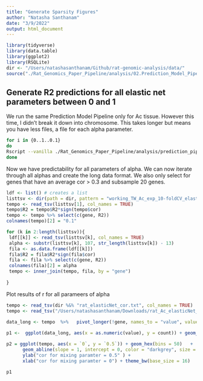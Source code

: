 ```yaml
---
title: "Generate Sparsity Figures"
author: "Natasha Santhanam"
date: "3/9/2022"
output: html_document
---
```


```r
library(tidyverse)
library(data.table)
library(ggplot2)
library(RSQLite)
dir <- "/Users/natashasanthanam/Github/rat-genomic-analysis/data/"
source("./Rat_Genomics_Paper_Pipeline/analysis/02.Prediction_Model_Pipeline.Rmd")
```

## Generate R2 predictions for all elastic net parameters between 0 and 1

We run the same Prediction Model Pipeline only for Ac tissue. However this time, I didn't break it down into chromosome. This takes longer but means you have less files, a file for each alpha parameter. 

```bash
for i in {0..1..0.1}
do
Rscript --vanilla ./Rat_Genomics_Paper_Pipeline/analysis/prediction_pipeline_all_alphas_EN.R $i 
done
```


Now we have predictability for all parameters of alpha. We can now iterate through all alphas and create the long data format. We also only select for genes that have an average cor > 0.3 and subsample 20 genes. 
```r
ldf <- list() # creates a list
listtsv <- dir(path = dir, pattern = "working_TW_Ac_exp_10-foldCV_elasticNet_alpha", full.names = TRUE) # creates the list of all the tsv files in the directory
tempo <- read_tsv(listtsv[1], col_names = TRUE) 
tempo$R2 = tempo$R2*sign(tempo$cor)
tempo <- tempo %>% select(c(gene, R2))
colnames(tempo)[2] = "0.1"

for (k in 2:length(listtsv)){
 ldf[[k]] <- read_tsv(listtsv[k], col_names = TRUE)
 alpha <- substr(listtsv[k], 107, str_length(listtsv[k]) - 13)
 fila <- as.data.frame(ldf[[k]]) 
 fila$R2 = fila$R2*sign(fila$cor)
 fila <- fila %>% select(c(gene, R2)) 
 colnames(fila)[2] = alpha
 tempo <- inner_join(tempo, fila, by = "gene")
 
}
```

Plot results of r for all parameers of alpha
```r
tempo <- read_tsv(dir %&% "rat_elasticNet_cor.txt", col_names = TRUE)
tempo <- read_tsv("/Users/natashasanthanam/Downloads/rat_Ac_elasticNet_R2.txt", col_names = TRUE)

data_long <- tempo  %>%   pivot_longer(!gene, names_to = "value", values_to = "count")
   
p1 <-  ggplot(data_long, aes(x = as.numeric(value), y = count)) + geom_smooth(show_guide = FALSE, se=T, size = .5, col = "dodgerblue2")  +  xlab(expression(paste("Elastic net mixing parameter (",alpha, ")"))) + ylab(expression(paste("10-fold cross-validated R2")))

p2 = ggplot(tempo, aes(x = `0`, y = `0.5`)) + geom_hex(bins = 50)   +
      geom_abline(slope = 1, intercept = 0, color = "darkgrey", size = 0.8) +
      ylab("cor for mixing paramter = 0.5" ) +
      xlab("cor for mixing paramter = 0") + theme_bw(base_size = 16)

p1
```

